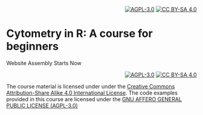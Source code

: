 <div style="text-align: right;">
[![AGPL-3.0][agpl3-shield]][agpl3]
[![CC BY-SA 4.0][cc-by-sa-shield]][cc-by-sa]
</div>

# Cytometry in R: A course for beginners

Website Assembly Starts Now

<div style="text-align: right;">
[![AGPL-3.0][agpl3-image]][agpl3]
[![CC BY-SA 4.0][cc-by-sa-image]][cc-by-sa]
</div>

The course material is licensed under under the [Creative Commons Attribution-Share  Alike 4.0 International License][cc-by-sa]. The code examples provided in this course are licensed under the [GNU AFFERO GENERAL PUBLIC LICENSE (AGPL-3.0)]()

[cc-by-sa]: http://creativecommons.org/licenses/by-sa/4.0/
[cc-by-sa-image]: https://licensebuttons.net/l/by-sa/4.0/88x31.png
[cc-by-sa-shield]: https://img.shields.io/badge/License-CC%20BY--SA%204.0-lightgrey.svg
[agpl3]: https://www.gnu.org/licenses/agpl-3.0.en.html
[agpl3-image]: https://www.gnu.org/graphics/agplv3-with-text-162x68.png
[agpl3-shield]: https://img.shields.io/badge/license-GPLv3-blue

